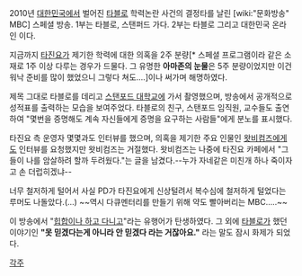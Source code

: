 2010년 [[대한민국]]에서 벌어진 [[타블로]] 학력논란 사건의 결정타를 날린 [wiki:"문화방송" MBC] 스페셜 방송. 1부는 타블로, 스탠퍼드 가다. 2부는 타블로 그리고 대한민국 온라인 이다.

지금까지 [[타진요]]가 제기한 학력에 대한 의혹을 2주 분량[* 스페셜 프로그램이라 같은 소재로 1주 이상 다루는 경우가 드물다. 그 유명한 '''아마존의 눈물'''은 5주 분량이었지만 이건 워낙 준비를 많이 했었으니 그렇다 쳐도….]이나 써가며 해명하였다.

제목 그대로 타블로를 데리고 [[스탠포드 대학교]]에 가서 촬영했으며, 방송에서 공개적으로 성적표를 출력하는 모습을 보여주었다. 타블로의 친구, 스탠포드 임직원, 교수들도 출연하여 "몇번을 증명해도 계속 자신들에게 증명을 요구하는 사람들"에게 분노를 표시했다.

타진요 측 운영자 몇몇과도 인터뷰를 했으며, 의혹을 제기한 주요 인물인 [[왓비컴즈]]에게도 인터뷰를 요청했지만 왓비컴즈는 거절했다. 왓비컴즈는 나중에 타진요 카페에서 "그들이 나를 암살하려 할까 두려웠다."는 글을 남겼다.--누가 자네같은 미친개 하나 죽이자고 손 더럽히겠냐--

너무 철저하게 털어서 사실 PD가 타진요에게 신상털려서 복수심에 철저하게 털었다는 루머도 나돌았다.(…) ~~역시 다큐멘터리를 만들기 위해 약도 빨아버리는 MBC.....~~

이 방송에서 "[[힙합이나 하고 다니고]]"라는 유행어가 탄생하였다. 그 외에 [[타블로]]가 했던 이야기인 '''"못 믿겠다는게 아니라 안 믿겠다 라는 거잖아요."''' 라는 말도 잠시 화제가 되었다.

[[각주]]
